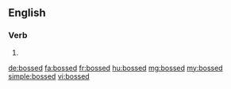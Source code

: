 ==English==

===Verb===
{{head|en}}

# {{en-past of|boss}}

[[de:bossed]]
[[fa:bossed]]
[[fr:bossed]]
[[hu:bossed]]
[[mg:bossed]]
[[my:bossed]]
[[simple:bossed]]
[[vi:bossed]]